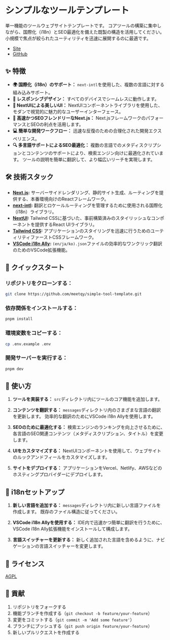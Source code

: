 # シンプルなツールテンプレート

単一機能のツールウェブサイトテンプレートです。 コアツールの構築に集中しながら、国際化（i18n）とSEO最適化を備えた既製の構造を活用してください。 小規模で焦点が絞られたユーティリティを迅速に展開するのに最適です。

- [Site](https://simple-tool-template.vercel.app/)
- [GitHub](https://github.com/meetqy/simple-tool-template)

## ✨ 特徴

- **🌍 国際化（i18n）のサポート：** `next-intl`を使用した、複数の言語に対する組み込みサポート。
- **📱 レスポンシブデザイン：** すべてのデバイスでシームレスに動作します。
- **🎨 NextUIによる美しいUI：** NextUIコンポーネントライブラリを使用した、モダンで視覚的に魅力的なユーザーインターフェース。
- **🚀 高速かつSEOフレンドリーなNext.js：** Next.jsフレームワークのパフォーマンスとSEOの利点を活用します。
- **💻 簡単な開発ワークフロー：** 迅速な反復のための合理化された開発エクスペリエンス。
- **🔍 多言語サポートによるSEO最適化：** 複数の言語でのメタディスクリプションとコンテンツのサポートにより、検索エンジン向けに最適化されています。 ツールの説明を簡単に翻訳して、より幅広いリーチを実現します。

## 🛠️ 技術スタック

- **[Next.js](https://nextjs.org/):** サーバーサイドレンダリング、静的サイト生成、ルーティングを提供する、本番環境向けのReactフレームワーク。
- **[next-intl](https://next-intl-docs.vercel.app/):** 翻訳とロケールルーティングを管理するために使用される国際化（i18n）ライブラリ。
- **[NextUI](https://nextui.org/):** Tailwind CSSに基づいた、事前構築済みのスタイリッシュなコンポーネントを提供するReact UIライブラリ。
- **[Tailwind CSS](https://tailwindcss.com/):** アプリケーションのスタイリングを迅速に行うためのユーティリティファーストCSSフレームワーク。
- **[VSCode i18n Ally](https://marketplace.visualstudio.com/items?itemName=lokalise.i18n-ally):** `(en/ja/ko).json`ファイルの効率的なワンクリック翻訳のためのVSCode拡張機能。

## 🚀 クイックスタート

### **リポジトリをクローンする：**

```bash
git clone https://github.com/meetqy/simple-tool-template.git
```

### **依存関係をインストールする：**

```bash
pnpm install
```

### **環境変数をコピーする：**

```bash
cp .env.example .env
```

### **開発サーバーを実行する：**

```bash
pnpm dev
```

## 📖 使い方

1. **ツールを実装する：** `src`ディレクトリ内にツールのコア機能を追加します。

2. **コンテンツを翻訳する：** `messages`ディレクトリ内のさまざまな言語の翻訳を更新します。 効率的な翻訳のためにVSCode i18n Allyを使用します。

3. **SEOのために最適化する：** 検索エンジンのランキングを向上させるために、各言語のSEO関連コンテンツ（メタディスクリプション、タイトル）を変更します。

4. **UIをカスタマイズする：** NextUIコンポーネントを使用して、ウェブサイトのルックアンドフィールをカスタマイズします。

5. **サイトをデプロイする：** アプリケーションをVercel、Netlify、AWSなどのホスティングプロバイダーにデプロイします。

## 📝 i18nセットアップ

1. **新しい言語を追加する：** `messages`ディレクトリ内に新しい言語ファイルを作成します。 既存のファイル構造に従ってください。

2. **VSCode i18n Allyを使用する：** IDE内で迅速かつ簡単に翻訳を行うために、VSCode i18n Ally拡張機能をインストールして構成します。

3. **言語スイッチャーを更新する：** 新しく追加された言語を含めるように、ナビゲーションの言語スイッチャーを変更します。

## 📄 ライセンス

[AGPL](https://github.com/meetqy/simple-tool-template/blob/main/LICENSE)

## 🤝 貢献

1. リポジトリをフォークする
2. 機能ブランチを作成する（`git checkout -b feature/your-feature`）
3. 変更をコミットする（`git commit -m 'Add some feature'`）
4. ブランチにプッシュする（`git push origin feature/your-feature`）
5. 新しいプルリクエストを作成する
